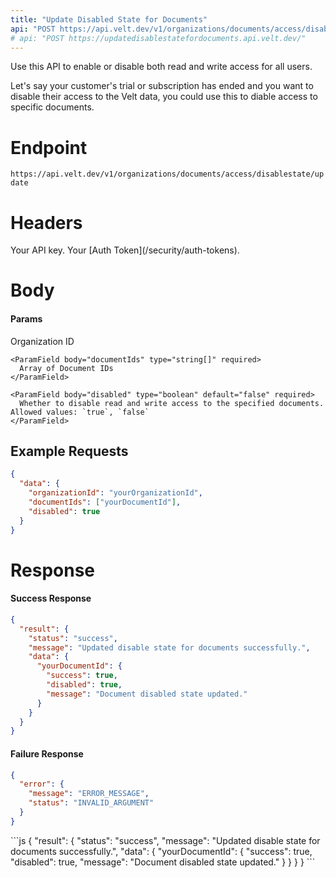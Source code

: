```yaml
---
title: "Update Disabled State for Documents"
api: "POST https://api.velt.dev/v1/organizations/documents/access/disablestate/update"
# api: "POST https://updatedisablestatefordocuments.api.velt.dev/"
---
```


Use this API to enable or disable both read and write access for all users.

<Info> Let's say your customer's trial or subscription has ended and you want to disable their access to the Velt data, you could use this to diable access to specific documents.</Info>

# Endpoint

`https://api.velt.dev/v1/organizations/documents/access/disablestate/update`


# Headers

<ParamField header="x-velt-api-key" type="string" required>
  Your API key.
</ParamField>

<ParamField header="x-velt-auth-token" type="string" required>
  Your [Auth Token](/security/auth-tokens).
</ParamField>

# Body

#### Params

<ParamField body="data" type="object" required>
  <Expandable title="properties">
    <ParamField body="organizationId" type="string" required>
      Organization ID
    </ParamField>

    <ParamField body="documentIds" type="string[]" required>
      Array of Document IDs
    </ParamField>

    <ParamField body="disabled" type="boolean" default="false" required>
      Whether to disable read and write access to the specified documents. Allowed values: `true`, `false`
    </ParamField>
  </Expandable>
</ParamField>


## **Example Requests**

```JSON
{
  "data": {
    "organizationId": "yourOrganizationId",
    "documentIds": ["yourDocumentId"],
    "disabled": true
  }
}
```

# Response

#### Success Response

```JSON
{
  "result": {
    "status": "success",
    "message": "Updated disable state for documents successfully.",
    "data": {
      "yourDocumentId": {
        "success": true,
        "disabled": true,
        "message": "Document disabled state updated."
      }
    }
  }
}
```

#### Failure Response

```JSON
{
  "error": {
    "message": "ERROR_MESSAGE",
    "status": "INVALID_ARGUMENT"
  }
}
```

<ResponseExample>
```js
{
  "result": {
    "status": "success",
    "message": "Updated disable state for documents successfully.",
    "data": {
      "yourDocumentId": {
        "success": true,
        "disabled": true,
        "message": "Document disabled state updated."
      }
    }
  }
}
```
</ResponseExample>